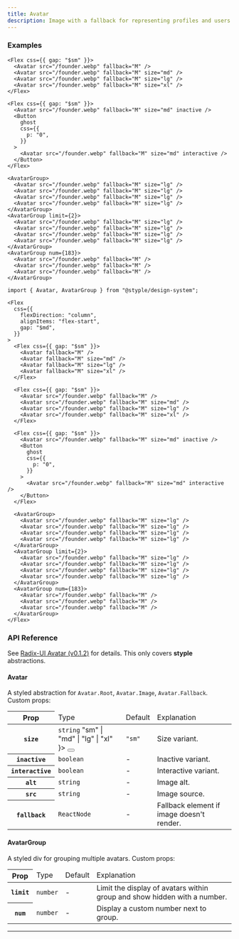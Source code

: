 ```yaml
---
title: Avatar
description: Image with a fallback for representing profiles and users.
---
```


### Examples

<Preview>
  <Flex
    css={{
      flexDirection: "column",
      alignItems: "flex-start",
      gap: "$md",
    }}
  >
    <Flex css={{ gap: "$sm" }}>
      <Avatar fallback="M" />
      <Avatar fallback="M" size="md" />
      <Avatar fallback="M" size="lg" />
      <Avatar fallback="M" size="xl" />
    </Flex>
    
    <Flex css={{ gap: "$sm" }}>
      <Avatar src="/founder.webp" fallback="M" />
      <Avatar src="/founder.webp" fallback="M" size="md" />
      <Avatar src="/founder.webp" fallback="M" size="lg" />
      <Avatar src="/founder.webp" fallback="M" size="xl" />
    </Flex>

    <Flex css={{ gap: "$sm" }}>
      <Avatar src="/founder.webp" fallback="M" size="md" inactive />
      <Button
        ghost
        css={{
          p: "0",
        }}
      >
        <Avatar src="/founder.webp" fallback="M" size="md" interactive />
      </Button>
    </Flex>

    <AvatarGroup>
      <Avatar src="/founder.webp" fallback="M" size="lg" />
      <Avatar src="/founder.webp" fallback="M" size="lg" />
      <Avatar src="/founder.webp" fallback="M" size="lg" />
      <Avatar src="/founder.webp" fallback="M" size="lg" />
    </AvatarGroup>
    <AvatarGroup limit={2}>
      <Avatar src="/founder.webp" fallback="M" size="lg" />
      <Avatar src="/founder.webp" fallback="M" size="lg" />
      <Avatar src="/founder.webp" fallback="M" size="lg" />
      <Avatar src="/founder.webp" fallback="M" size="lg" />
    </AvatarGroup>
    <AvatarGroup num={183}>
      <Avatar src="/founder.webp" fallback="M" />
      <Avatar src="/founder.webp" fallback="M" />
      <Avatar src="/founder.webp" fallback="M" />
    </AvatarGroup>
  </Flex>
</Preview>

```tsx outline=true
import { Avatar, AvatarGroup } from "@styple/design-system";

<Flex
  css={{
    flexDirection: "column",
    alignItems: "flex-start",
    gap: "$md",
  }}
>
  <Flex css={{ gap: "$sm" }}>
    <Avatar fallback="M" />
    <Avatar fallback="M" size="md" />
    <Avatar fallback="M" size="lg" />
    <Avatar fallback="M" size="xl" />
  </Flex>
  
  <Flex css={{ gap: "$sm" }}>
    <Avatar src="/founder.webp" fallback="M" />
    <Avatar src="/founder.webp" fallback="M" size="md" />
    <Avatar src="/founder.webp" fallback="M" size="lg" />
    <Avatar src="/founder.webp" fallback="M" size="xl" />
  </Flex>

  <Flex css={{ gap: "$sm" }}>
    <Avatar src="/founder.webp" fallback="M" size="md" inactive />
    <Button
      ghost
      css={{
        p: "0",
      }}
    >
      <Avatar src="/founder.webp" fallback="M" size="md" interactive />
    </Button>
  </Flex>

  <AvatarGroup>
    <Avatar src="/founder.webp" fallback="M" size="lg" />
    <Avatar src="/founder.webp" fallback="M" size="lg" />
    <Avatar src="/founder.webp" fallback="M" size="lg" />
    <Avatar src="/founder.webp" fallback="M" size="lg" />
  </AvatarGroup>
  <AvatarGroup limit={2}>
    <Avatar src="/founder.webp" fallback="M" size="lg" />
    <Avatar src="/founder.webp" fallback="M" size="lg" />
    <Avatar src="/founder.webp" fallback="M" size="lg" />
    <Avatar src="/founder.webp" fallback="M" size="lg" />
  </AvatarGroup>
  <AvatarGroup num={183}>
    <Avatar src="/founder.webp" fallback="M" />
    <Avatar src="/founder.webp" fallback="M" />
    <Avatar src="/founder.webp" fallback="M" />
  </AvatarGroup>
</Flex>
```

### API Reference

See [Radix-UI Avatar (v0.1.2)](https://www.radix-ui.com/docs/primitives/components/avatar) for details. This only covers **styple** abstractions.

#### Avatar

A styled abstraction for `Avatar.Root`, `Avatar.Image`, `Avatar.Fallback`. Custom props:

<Table>
  <Thead>
    <Tr>
      <Th>Prop</Th>
      <Td>Type</Td>
      <Td>Default</Td>
      <Td>Explanation</Td>
    </Tr>
  </Thead>
  <Tbody>
    <Tr>
      <Th>
        <Code>size</Code>
      </Th>
      <Td>
        <Code color="normal">string</Code>
        <Popover content={
          <Code color="normal">"sm" | "md" | "lg" | "xl"</Code>
        }>
          <Button highlight size="circle" css={{
            size: "24px",
            p: 0,
            ml: "$xs",
            lineHeight: 0
          }}><Info size={16} style={{ verticalAlign: "middle" }} /></Button>
        </Popover>
      </Td>
      <Td><Code color="normal">"sm"</Code></Td>
      <Td><Text>Size variant.</Text></Td>
    </Tr>
    <Tr>
      <Th>
        <Code>inactive</Code>
      </Th>
      <Td>
        <Code color="normal">boolean</Code>
      </Td>
      <Td>-</Td>
      <Td><Text>Inactive variant.</Text></Td>
    </Tr>
    <Tr>
      <Th>
        <Code>interactive</Code>
      </Th>
      <Td>
        <Code color="normal">boolean</Code>
      </Td>
      <Td>-</Td>
      <Td><Text>Interactive variant.</Text></Td>
    </Tr>
    <Tr>
      <Th>
        <Code>alt</Code>
      </Th>
      <Td>
        <Code color="normal">string</Code>
      </Td>
      <Td>-</Td>
      <Td><Text>Image alt.</Text></Td>
    </Tr>
    <Tr>
      <Th>
        <Code>src</Code>
      </Th>
      <Td>
        <Code color="normal">string</Code>
      </Td>
      <Td>-</Td>
      <Td><Text>Image source.</Text></Td>
    </Tr>
    <Tr>
      <Th>
        <Code>fallback</Code>
      </Th>
      <Td>
        <Code color="normal">ReactNode</Code>
      </Td>
      <Td>-</Td>
      <Td><Text>Fallback element if image doesn't render.</Text></Td>
    </Tr>
  </Tbody>
</Table>

#### AvatarGroup

A styled div for grouping multiple avatars. Custom props: 

<Table>
  <Thead>
    <Tr>
      <Th>Prop</Th>
      <Td>Type</Td>
      <Td>Default</Td>
      <Td>Explanation</Td>
    </Tr>
  </Thead>
  <Tbody>
    <Tr>
      <Th>
        <Code>limit</Code>
      </Th>
      <Td>
        <Code color="normal">number</Code>
      </Td>
      <Td>-</Td>
      <Td><Text>Limit the display of avatars within group and show hidden with a number.</Text></Td>
    </Tr>
    <Tr>
      <Th>
        <Code>num</Code>
      </Th>
      <Td>
        <Code color="normal">number</Code>
      </Td>
      <Td>-</Td>
      <Td><Text>Display a custom number next to group.</Text></Td>
    </Tr>
  </Tbody>
</Table>

---
